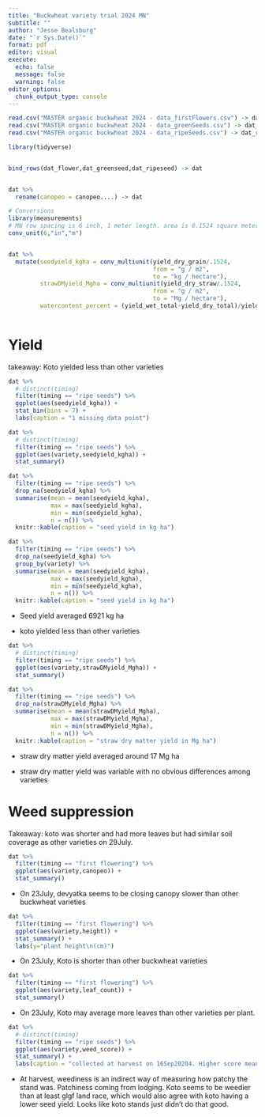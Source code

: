 ```yaml
---
title: "Buckwheat variety trial 2024 MN"
subtitle: ""
author: "Jesse Bealsburg"
date: "`r Sys.Date()`"
format: pdf
editor: visual
execute:
  echo: false
  message: false
  warning: false
editor_options: 
  chunk_output_type: console
---
```


```r

read.csv("MASTER organic buckwheat 2024 - data_firstFlowers.csv") -> dat_flower
read.csv("MASTER organic buckwheat 2024 - data_greenSeeds.csv") -> dat_greenseed
read.csv("MASTER organic buckwheat 2024 - data_ripeSeeds.csv") -> dat_ripeseed

library(tidyverse)


bind_rows(dat_flower,dat_greenseed,dat_ripeseed) -> dat


dat %>% 
  rename(canopeo = canopeo....) -> dat

# Conversions
library(measurements)
# MN row spacing is 6 inch, 1 meter length. area is 0.1524 square meter 
conv_unit(6,"in","m")


dat %>% 
  mutate(seedyield_kgha = conv_multiunit(yield_dry_grain/.1524,
                                         from = "g / m2",
                                         to = "kg / hectare"),
         strawDMyield_Mgha = conv_multiunit(yield_dry_straw/.1524,
                                         from = "g / m2",
                                         to = "Mg / hectare"),
         watercontent_percent = (yield_wet_total-yield_dry_total)/yield_wet_total*100) -> dat
  

```

# Yield

takeaway: Koto yielded less than other varieties

```r
dat %>% 
  # distinct(timing)
  filter(timing == "ripe seeds") %>% 
  ggplot(aes(seedyield_kgha)) +
  stat_bin(bins = 7) +
  labs(caption = "1 missing data point")

dat %>% 
  # distinct(timing)
  filter(timing == "ripe seeds") %>% 
  ggplot(aes(variety,seedyield_kgha)) +
  stat_summary()

dat %>% 
  filter(timing == "ripe seeds") %>% 
  drop_na(seedyield_kgha) %>% 
  summarise(mean = mean(seedyield_kgha),
            max = max(seedyield_kgha),
            min = min(seedyield_kgha),
            n = n()) %>% 
  knitr::kable(caption = "seed yield in kg ha")

dat %>% 
  filter(timing == "ripe seeds") %>% 
  drop_na(seedyield_kgha) %>% 
  group_by(variety) %>% 
  summarise(mean = mean(seedyield_kgha),
            max = max(seedyield_kgha),
            min = min(seedyield_kgha),
            n = n()) %>% 
  knitr::kable(caption = "seed yield in kg ha")


```

-   Seed yield averaged 6921 kg ha

-   koto yielded less than other varieties

```r
dat %>% 
  # distinct(timing)
  filter(timing == "ripe seeds") %>% 
  ggplot(aes(variety,strawDMyield_Mgha)) +
  stat_summary()

dat %>% 
  filter(timing == "ripe seeds") %>% 
  drop_na(strawDMyield_Mgha) %>% 
  summarise(mean = mean(strawDMyield_Mgha),
            max = max(strawDMyield_Mgha),
            min = min(strawDMyield_Mgha),
            n = n()) %>% 
  knitr::kable(caption = "straw dry matter yield in Mg ha")
```

-   straw dry matter yield averaged around 17 Mg ha

-   straw dry matter yield was variable with no obvious differences among varieties

# Weed suppression

Takeaway: koto was shorter and had more leaves but had similar soil coverage as other varieties on 29July.

```r
dat %>% 
  filter(timing == "first flowering") %>%    
  ggplot(aes(variety,canopeo)) +   
  stat_summary()  
```

-   On 23July, devyatka seems to be closing canopy slower than other buckwheat varieties

```r
dat %>% 
  filter(timing == "first flowering") %>%    
  ggplot(aes(variety,height)) +   
  stat_summary() +
  labs(y="plant height\n(cm)")
```

-   On 23July, Koto is shorter than other buckwheat varieties

```r
dat %>% 
  filter(timing == "first flowering") %>%    
  ggplot(aes(variety,leaf_count)) +   
  stat_summary() 
```

-   On 23July, Koto may average more leaves than other varieties per plant.

```r
dat %>% 
  # distinct(timing)
  filter(timing == "ripe seeds") %>% 
  ggplot(aes(variety,weed_score)) +
  stat_summary() +
  labs(caption = "collected at harvest on 16Sep20204. Higher score means more weedy.")

```

-   At harvest, weediness is an indirect way of measuring how patchy the stand was. Patchiness coming from lodging. Koto seems to be weedier than at least glgf land race, which would also agree with koto having a lower seed yield. Looks like koto stands just didn't do that good.
